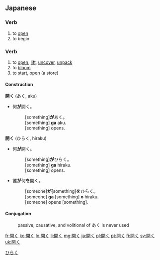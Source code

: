 ==Japanese==
{{ja-kanjitab|開}}

===Verb===
{{ja-verb|kk|type=1|tr=intrans|hira=あく|rom=aku}}

# to [[open]]
# to begin

===Verb===
{{ja-verb|kk|type=1|tr=both|hira=ひらく|rom=hiraku}}

# to [[open]], [[lift]], [[uncover]], [[unpack]]
# to [[bloom]]
# to [[start]], [[open]] (a store)

====Construction====
'''開く''' (あく, aku)
* 何'''が'''開く。
*: [something]'''が'''あく。
*: [something] '''ga''' aku.
*: [something] opens.

'''開く''' (ひらく, hiraku)
* 何'''が'''開く。
*: [something]'''が'''ひらく。
*: [something] '''ga''' hiraku.
*: [something] opens.
* 誰'''が'''何'''を'''開く。
*: [someone]'''が'''[something]'''を'''ひらく。
*: [someone] '''ga''' [something] '''o''' hiraku.
*: [someone] opens [something].

====Conjugation====
: passive, causative, and volitional of あく is never used
{{ja-go-ku|開|あ|a}}
{{ja-go-ku|開|ひら|hira}}

[[Category:1000 Japanese basic words|ひらく]]

[[fr:開く]]
[[ko:開く]]
[[lo:開く]]
[[li:開く]]
[[mg:開く]]
[[ja:開く]]
[[pl:開く]]
[[pt:開く]]
[[fi:開く]]
[[sv:開く]]
[[uk:開く]]
